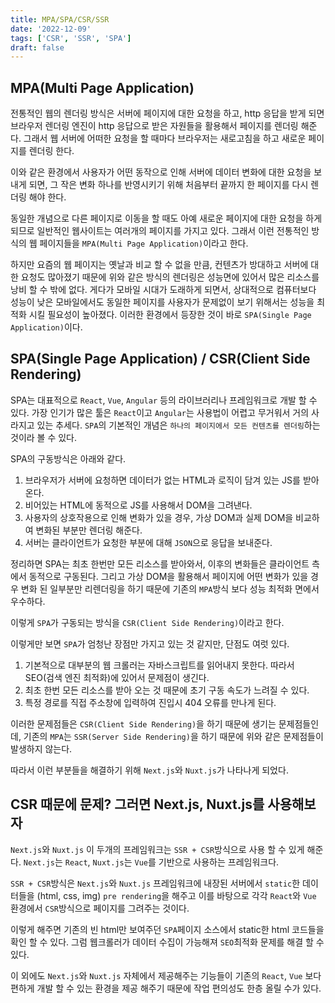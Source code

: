 ```yaml
---
title: MPA/SPA/CSR/SSR
date: '2022-12-09'
tags: ['CSR', 'SSR', 'SPA']
draft: false
---
```


## MPA(Multi Page Application)

전통적인 웹의 렌더링 방식은 서버에 페이지에 대한 요청을 하고, http 응답을 받게 되면 브라우저
렌더링 엔진이 http 응답으로 받은 자원들을 활용해서 페이지를 렌더링 해준다. 그래서 웹 서버에 어떠한
요청을 할 때마다 브라우저는 새로고침을 하고 새로운 페이지를 렌더링 한다.

이와 같은 환경에서 사용자가 어떤 동작으로 인해 서버에 데이터 변화에 대한 요청을 보내게 되면, 그 작은 변화
하나를 반영시키기 위해 처음부터 끝까지 한 페이지를 다시 렌더링 해야 한다.

동일한 개념으로 다른 페이지로 이동을 할 때도 아예 새로운 페이지에 대한 요청을 하게 되므로
일반적인 웹사이트는 여러개의 페이지를 가지고 있다. 그래서 이런 전통적인 방식의 웹 페이지들을
`MPA(Multi Page Application)`이라고 한다.

하지만 요즘의 웹 페이지는 옛날과 비교 할 수 없을 만큼, 컨텐츠가 방대하고 서버에 대한 요청도
많아졌기 때문에 위와 같은 방식의 렌더링은 성능면에 있어서 많은 리소스를 낭비 할 수 밖에 없다.
게다가 모바일 시대가 도래하게 되면서, 상대적으로 컴퓨터보다 성능이 낮은 모바일에서도 동일한
페이지를 사용자가 문제없이 보기 위해서는 성능을 최적화 시킬 필요성이 높아졌다.
이러한 환경에서 등장한 것이 바로 `SPA(Single Page Application)`이다.

## SPA(Single Page Application) / CSR(Client Side Rendering)

SPA는 대표적으로 `React`, `Vue`, `Angular` 등의 라이브러리나 프레임워크로 개발 할 수 있다.
가장 인기가 많은 툴은 `React`이고 `Angular`는 사용법이 어렵고 무거워서 거의 사라지고 있는 추세다.
`SPA`의 기본적인 개념은 `하나의 페이지에서 모든 컨텐츠를 렌더링`하는 것이라 볼 수 있다.

SPA의 구동방식은 아래와 같다.

1. 브라우저가 서버에 요청하면 데이터가 없는 HTML과 로직이 담겨 있는 JS를 받아온다.
2. 비어있는 HTML에 동적으로 JS를 사용해서 DOM을 그려낸다.
3. 사용자의 상호작용으로 인해 변화가 있을 경우, 가상 DOM과 실제 DOM을 비교하여 변화된 부분만 렌더링 해준다.
4. 서버는 클라이언트가 요청한 부분에 대해 `JSON`으로 응답을 보내준다.

정리하면 SPA는 최초 한번만 모든 리소스를 받아와서, 이후의 변화들은 클라이언트 측에서 동적으로 구동된다.
그리고 가상 DOM을 활용해서 페이지에 어떤 변화가 있을 경우 변화 된 일부분만 리렌더링을 하기 때문에
기존의 `MPA`방식 보다 성능 최적화 면에서 우수하다.

이렇게 `SPA`가 구동되는 방식을 `CSR(Client Side Rendering)`이라고 한다.

이렇게만 보면 `SPA`가 엄청난 장점만 가지고 있는 것 같지만, 단점도 여럿 있다.

1. 기본적으로 대부분의 웹 크롤러는 자바스크립트를 읽어내지 못한다.
   따라서 SEO(검색 엔진 최적화)에 있어서 문제점이 생긴다.
2. 최초 한번 모든 리소스를 받아 오는 것 때문에 초기 구동 속도가 느려질 수 있다.
3. 특정 경로를 직접 주소창에 입력하여 진입시 404 오류를 만나게 된다.

이러한 문제점들은 `CSR(Client Side Rendering)`을 하기 때문에 생기는 문제점들인데,
기존의 `MPA`는 `SSR(Server Side Rendering)`을 하기 때문에 위와 같은 문제점들이 발생하지 않는다.

따라서 이런 부분들을 해결하기 위해 `Next.js`와 `Nuxt.js`가 나타나게 되었다.

## CSR 때문에 문제? 그러면 Next.js, Nuxt.js를 사용해보자

`Next.js`와 `Nuxt.js` 이 두개의 프레임워크는 `SSR + CSR`방식으로 사용 할 수 있게 해준다.
`Next.js`는 `React`, `Nuxt.js`는 `Vue`를 기반으로 사용하는 프레임워크다.

`SSR + CSR`방식은 `Next.js`와 `Nuxt.js` 프레임워크에 내장된 서버에서 `static`한 데이터들을
(html, css, img) `pre rendering`을 해주고 이를 바탕으로 각각 `React`와 `Vue` 환경에서 `CSR`방식으로
페이지를 그려주는 것이다.

이렇게 해주면 기존의 빈 html만 보여주던 `SPA`페이지 소스에서 static한 html 코드들을 확인 할 수 있다.
그럼 웹크롤러가 데이터 수집이 가능해져 `SEO`최적화 문제를 해결 할 수 있다.

이 외에도 `Next.js`와 `Nuxt.js` 자체에서 제공해주는 기능들이 기존의
`React`, `Vue` 보다 편하게 개발 할 수 있는 환경을 제공 해주기 때문에 작업 편의성도 한층 올릴 수가 있다.
